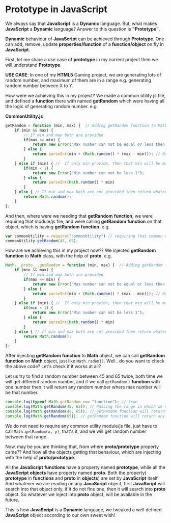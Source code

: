 # Prototype in JavaScript

We always say that **JavaScript** is a **Dynamic** language. But, what makes **JavaScript** a **Dynamic** language? Answer to this question is **"Prototype"**.

**Dynamic** behaviour of **JavaScript** can be achieved through **Prototype**. One can add, remove, update **properties/function** of a **function/object** on fly in **JavaScript**.

First, let me share a use case of **prototype** in my current project then we will understand **Prototype**.

**USE CASE**: In one of my **HTML5** Gaming project, we are generating lots of random number, and maximum of them are in a range e.g. generating random number between X to Y.

How were we achieving this in my project? We made a common utility js file, and defined a **function** there with named **getRandom** which were having all the logic of generating random number. e.g.

**CommonUtility.js**
```JavaScript
getRandom = function (min, max) {  // Adding getRandom function to Math object
    if (min && max) {
        // If min and max both are provided
        if(max <= min) {
            return new Error("Max number can not be equal or less then min");
        } else {
            return parseInt(min + (Math.random() * (max - min))); // Our logic for getting a random number
        }
    } else if (min) { //  If only min provide, then that min will be max and min will be 0
        if(min < 1) {
            return new Error("Min number can not be less 1");
        } else {
            return parseInt(Math.random() * min)
        }
    } else { // If min and max both are not provided then return whatever Math.random returns.
        return Math.random();
    }
};
```

And then, where were we needing that **getRandom** **function**, we were requiring that module/js file, and were calling **getRandom** **function** on that object, which is having **getRandom** **function**. e.g.

```JavaScript
var commonUtility = require("commonUtility") // requiring that common module.
commonUtility.getRandom(45, 65);
```

How are we achieving this in my project now?? We injected **getRandom** **function** to **Math** class, with the help of **__proto__**. e.g.

```JavaScript
Math.__proto__.getRandom = function (min, max) {  // Adding getRandom function to Math object
    if (min && max) {
        // If min and max both are provided
        if(max <= min) {
            return new Error("Max number can not be equal or less then min");
        } else {
            return parseInt(min + (Math.random() * (max - min))); // Our logic for getting a random number
        }
    } else if (min) { //  If only min provide, then that min will be max and min will be 0
        if(min < 1) {
            return new Error("Min number can not be less 1");
        } else {
            return parseInt(Math.random() * min)
        }
    } else { // If min and max both are not provided then return whatever Math.random returns.
        return Math.random();
    }
};
```

After injecting **getRandom** **function** to **Math** object, we can call **getRandom** **function** on **Math** object, just like ```Math.radom()```. Well.. do you want to check the above code? Let's check if it works at all?

Let us try to find a random number between 45 and 65 twice, both time we will get different random number, and if we call ```getRandom()``` **function** with one number then it will return any random number where max number will be that number.

```JavaScript
console.log(typeof Math.getRandom === "function"); // true
console.log(Math.getRandom(45, 65)); // Passing the range in which we need to generate a random number
console.log(Math.getRandom(45, 65)); // getRandom function will return any random number between 45 to 65
console.log(Math.getRandom(65)); // getRandom function will return any random number between 45 to 65
```

We do not need to require any common utility module/js file, just have to call ```Math.getRandom(x, y)```, that's it, and we will get random number between that range.

Now, may be you are thinking that, from where **__proto__/prototype** property came?? And how all the objects getting that behaviour, which are injecting with the help of **__proto__/prototype**.

All the **JavaScript** **functions** have a property named **prototype**, while all the **JavaScript** **objects** have property named **__proto__**. Both the property( **prototype** in **functions** and **__proto__** in **objects**) are set by **JavaScript** itself. And whatever we are reading on any **JavaScript** object, first **JavaScript** will search into that object only, if it do not fine one, then it will search into **__proto__** object. So whatever we inject into **__proto__** object, will be available in the future.

This is how **JavaScript** is a **Dynamic** language, we tweaked a well defined **JavaScript** object according to our own sweet wish!